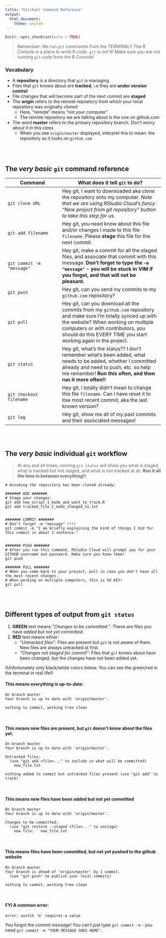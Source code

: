 ```yaml
---
title: "Git(hub) Command Reference"
output: 
  html_document:
    theme: united
---
```


```r
knitr::opts_chunk$set(echo = TRUE)
```

> Remember: We run `git` commands from the TERMINAL!! The R Console is a place to write R code. `git` is not R! Make sure you are not running `git` code from the R Console!


### Vocabulary

+ A **repository** is a directory that `git` is managing 
+ Files that `git` knows about are **tracked**, i.e they are **under version control**
+ File changes that will become part of the next commit are **staged**
+ The **origin** refers to the remote repository from which your local repository was originally cloned
  + Here, "remote" means "not your computer"
  + The remote repository we are talking about is the one on github.com
+ The word **master** refers to the primary repository branch. *Don't worry about it in this class*
    + When you see `origin/master` displayed, interpret this to mean: the repository as it looks on `github.com`

<br><br>

## The _very basic_ `git` command reference

Command | What does it tell `git` to do?
-------|-------------
`git clone URL` |  Hey git, I want to downloaded aka _clone_ the repository onto my computer. *Note that we are using RStudio Cloud's fancy "New project from git repository" button to take this step for us.*
`git add filename` | Hey git, you need know about this file and/or changes I made to this file `filename`. Please **stage** this file for the next commit.
`git commit -m "message"` | Hey git, make a commit for all the staged files, and associate that commit with this message. **Don't forget to type the `-m "message"` - you will be stuck in VIM if you forget, and that will not be pleasant.**
`git push` | Hey git, can you send my commits to my `github.com` repository?
`git pull` | Hey git, can you download all the commits from my `github.com` repository and make sure I'm totally synced up with the website? When working on multiple computers or with contributors, you should do this EVERY TIME you start working again in the project.
`git status` | Hey git, what's the status?? I don't remember what's been added, what needs to be added, whether I committed already and need to push, etc. so help me remember! **Run this often, and then run it more often!!**
`git checkout filename` | Hey git, I totally didn't mean to change this file `filename`. Can I have reset it to itse most recent commit, aka the last known version?
`git log` | Hey git, show me all of my past commits and their associated messages!



<br><br>

## The _very basic_ individual `git` workflow

> At any and all times, running `git status` will show you what is staged, what is tracked but not staged, and what is not tracked at all. **Run it all the time in between everything!!**

```
# Assuming the repository has been cloned already:

####### ADD #######
# Stage your changes:
git add new_script_I_made_and_want_to_track.R
git add tracked_file_I_made_changed_to.txt


####### COMMIT #######
# Don't forget -m "message" !!!!
git commit -m "I am briefly explaining the kind of things I did for this commit in about 1 sentence."


####### PUSH #######
# After you run this command, RStudio Cloud will prompt you for your GITHUB username and password. Make sure you know them!
git push

####### PULL #######
# When you come back to your project, pull in case you don't have all the most recent changes. 
# When working on multiple computers, this is SO KEY!
git pull
```

<br><br>

## Different types of output from `git status`

1. **GREEN** text means *"Changes to be committed:"*. These are files you have _added but not yet committed_.
2. **RED** text means either:
    + *"Untracked files"*: Files are present but `git` is not aware of them. New files are always untracked at first.
    + *"Changes not staged for commit"*: Files that `git` knows about have been changed, but the changes have not been added yet.
    
(Unfortunately only black/white colors below. You can see the green/red in the terminal in real life!)


#### This means everything is up-to-date:

```
On branch master
Your branch is up to date with 'origin/master'.

nothing to commit, working tree clean
```
<br>



#### This means new files are present, but `git` doesn't know about the files yet.

```
On branch master
Your branch is up to date with 'origin/master'.

Untracked files:
  (use "git add <file>..." to include in what will be committed)
	new_file.txt

nothing added to commit but untracked files present (use "git add" to track)
```
<br>


#### This means new files have been added but not yet committed
```
On branch master
Your branch is up to date with 'origin/master'.

Changes to be committed:
  (use "git restore --staged <file>..." to unstage)
	new file:   new_file.txt
```
<br>

#### This means files have been committed, but not yet pushed to the github website
```
On branch master
Your branch is ahead of 'origin/master' by 1 commit.
  (use "git push" to publish your local commits)

nothing to commit, working tree clean
```
<br>


#### FYI A common error:
```
error: switch `m' requires a value
```

You forgot the commit *message*! You can't just type `git commit -m` - you need `git commit -m "YOUR MESSAGE GOES HERE"`.


